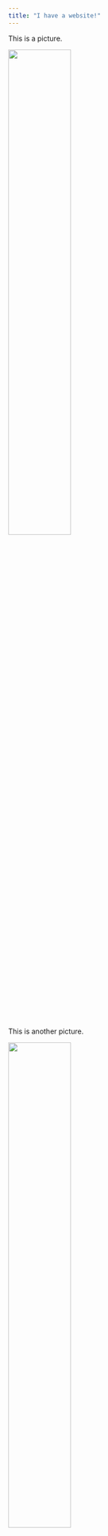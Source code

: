 ---
title: "I have a website!"
---

This is a picture.

<img src="files/TWilight_Charlie.jpg" style="width:50%">

This is another picture.

<img src="files/pua.jpg" style="width:50%">

Exciting statement!

<img src="files/DSC_0090.jpg" style="width:50%">